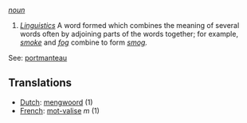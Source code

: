 ''[[noun]]''

# ''[[linguistic terminology|Linguistics]]''  A word formed which combines the meaning of several words often by adjoining parts of the words together; for example, ''[[smoke]]'' and ''[[fog]]'' combine to form ''[[smog]].'' 

See: [[portmanteau]]

== Translations ==
*[[Dutch]]: [[mengwoord]] (1)
*[[French]]: [[mot-valise]] ''m'' (1)